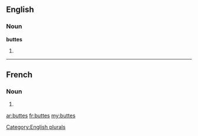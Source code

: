 ==English==

===Noun===
'''buttes'''

# {{plural of|[[butte]]}}

[[Category:English plurals]]

----

==French==

===Noun===
{{infl|fr|plural}} {{f|p}}

# {{plural of|butte|lang=fr}}

[[ar:buttes]]
[[fr:buttes]]
[[my:buttes]]